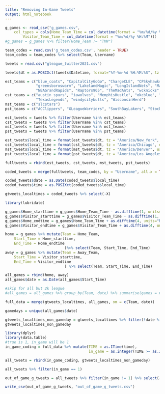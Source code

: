 ```yaml
---
title: "Removing In-Game Tweets"
output: html_notebook
---
```


```r
g_games <- read_csv("g_games.csv", 
    col_types = cols(Home_Team_Time = col_datetime(format = "%m/%d/%y %H:%M"), 
        Visitor_Team_Time = col_datetime(format = "%m/%d/%y %H:%M")))
#g_games = g_games %>% filter(Home_Team != "TMW")
```

```r
team_codes = read.csv('g_team_codes.csv', header = TRUE)
team_codes = team_codes %>% select(Team, Username)
```



```r
tweets = read.csv("gleague_twitter2021.csv")
```



```r
tweets$dt = as.POSIXct(tweets$Datetime, format="%Y-%m-%d %H:%M:%S", tz = "UTC")
```

```r
est_teams = c("blue_coats", "CapitalCityGoGo", "ChargeCLE", "CPSkyhawks", "GleagueSquadron",
              "greensboroswarm", "LakelandMagic", "LongIslandNets", "MaineCeltics", "MotorCityCruise",
              "NBAGrandRapids", "Raptors905", "TheMadAnts", "wcknicks", "")
cst_teams = c("austin_spurs", "iawolves", "MemphisHustle", "okcblue", "RGVVipers", "SFSkyforce",
              "TexasLegends", "windycitybulls", "WisconsinHerd")
mst_teams = c("slcstars")
pst_teams = c("ACClippers", "GLeagueWarriors", "SouthBayLakers", "StocktonKings")
```

```r
est_tweets = tweets %>% filter(Username %in% est_teams)
cst_tweets = tweets %>% filter(Username %in% cst_teams)
mst_tweets = tweets %>% filter(Username %in% mst_teams)
pst_tweets = tweets %>% filter(Username %in% pst_teams)
```


```r
est_tweets$local_time = format(est_tweets$dt, tz = "America/New_York", usetz = TRUE)
cst_tweets$local_time = format(cst_tweets$dt, tz = "America/Chicago", usetz = TRUE)
mst_tweets$local_time = format(mst_tweets$dt, tz = "America/Denver", usetz = TRUE)
pst_tweets$local_time = format(pst_tweets$dt, tz = "America/Los_Angeles", usetz = TRUE)
```

```r
fulltweets = rbind(est_tweets, cst_tweets, mst_tweets, pst_tweets)
```

```r
coded_tweets = merge(fulltweets, team_codes, by = "Username", all.x = TRUE)
```

```r
coded_tweets$date = as.Date(coded_tweets$local_time)
coded_tweets$time = as.POSIXct(coded_tweets$local_time)
```

```r
gtweets_localtimes = coded_tweets %>% select(-X)
```



```r
library(lubridate)
```


```r
g_games$Home_starttime = g_games$Home_Team_Time - as.difftime(1, units="hours")
g_games$Visitor_starttime = g_games$Visitor_Team_Time - as.difftime(1, units="hours")
g_games$Home_endtime = g_games$Home_Team_Time + as.difftime(4, units="hours")
g_games$Visitor_endtime = g_games$Visitor_Team_Time + as.difftime(4, units="hours")
```

```r
home = g_games %>% mutate(Team = Home_Team,
    Start_Time = Home_starttime,
    End_Time = Home_endtime
                           )%>% select(Team, Start_Time, End_Time)
away = g_games %>% mutate(Team = Away_Team,
    Start_Time = Visitor_starttime,
    End_Time = Visitor_endtime
                           ) %>% select(Team, Start_Time, End_Time)
```

```r
all_games = rbind(home, away)
all_games$date = as.Date(all_games$Start_Time)
```

```r
#skip for all but 2k league
#all_games = all_games %>% group_by(Team, date) %>% summarise(games = n(), start = min(Start_Time), end = max(End_Time)) %>% filter(games > 1)
```


```r
full_data = merge(gtweets_localtimes, all_games, on = c(Team, date))
```

```r
gamedays = unique(all_games$date)
```


```r
gtweets_localtimes_non_gameday = gtweets_localtimes %>% filter(!date %in% gamedays) %>% mutate(games = 0, in_game = 0, Start_Time = NA, End_Time = NA, TIME = NA) %>% select(Team, date, Username, Datetime, Tweet.Id, Text, Followers, ReplyCount, LikeCount, RetweetCount, QuoteCount, Media, dt, local_time, time, Start_Time, End_Time, TIME, in_game)
gtweets_localtimes_non_gameday
```

```r

library(dplyr)
library(data.table)
#true is 1, in_game will be 1
in_game_coding = full_data %>% mutate(TIME = as.ITime(time),
                                      in_game = as.integer(TIME >= as.ITime(Start_Time) & TIME <=as.ITime(End_Time)))
```

```r
all_tweets = rbind(in_game_coding, gtweets_localtimes_non_gameday)
```

```r
all_tweets %>% filter(in_game == 1)
```


```r
out_of_game_g_tweets = all_tweets %>% filter(in_game != 1) %>% select(-c(dt)) 
```

```r
write_csv(out_of_game_g_tweets, "out_of_game_g_tweets.csv")
```







